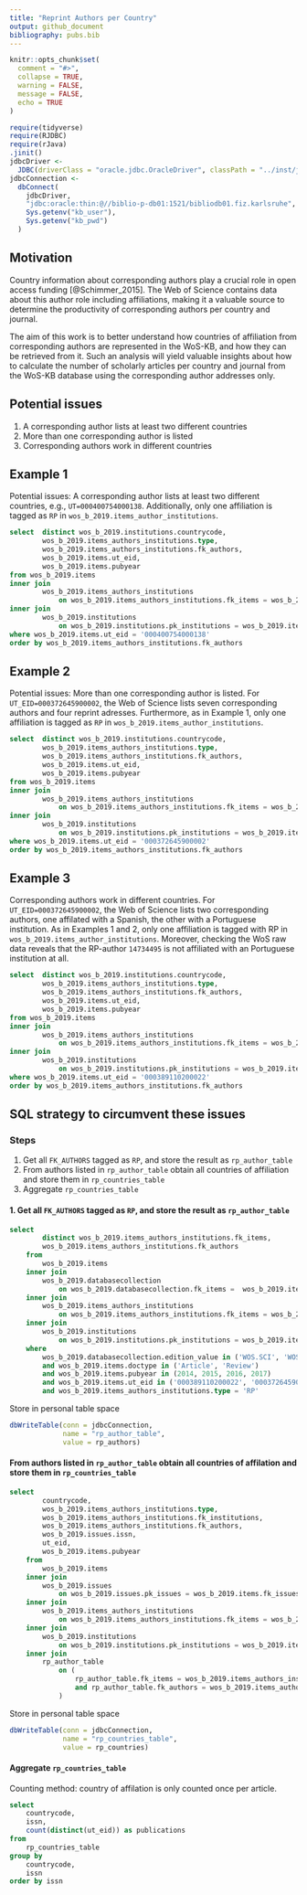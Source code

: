 ```yaml
---
title: "Reprint Authors per Country"
output: github_document
bibliography: pubs.bib
---
```


```r
knitr::opts_chunk$set(
  comment = "#>",
  collapse = TRUE,
  warning = FALSE,
  message = FALSE,
  echo = TRUE
)
```

```r
require(tidyverse)
require(RJDBC)
require(rJava)
.jinit()
jdbcDriver <-
  JDBC(driverClass = "oracle.jdbc.OracleDriver", classPath = "../inst/jdbc_driver/ojdbc8.jar")
jdbcConnection <-
  dbConnect(
    jdbcDriver,
    "jdbc:oracle:thin:@//biblio-p-db01:1521/bibliodb01.fiz.karlsruhe",
    Sys.getenv("kb_user"),
    Sys.getenv("kb_pwd")
  ) 
```

## Motivation

Country information about corresponding authors play a crucial role in open access funding [@Schimmer_2015]. The Web of Science contains data about this author role including affiliations, making it a valuable source to determine the productivity of corresponding authors per country and journal. 

The aim of this work is to better understand how countries of affiliation from corresponding authors are represented in the WoS-KB, and how they can be retrieved from it. Such an analysis will yield valuable insights about how to calculate the number of scholarly articles per country and journal from the WoS-KB database using the corresponding author addresses only.

## Potential issues

1. A corresponding author lists at least two different countries
2. More than one corresponding author is listed
3. Corresponding authors work in different countries


<!--  why is issue of ex. 1 (multiple affiliations with differing author roles) not mentioned here? 

because I was not aware of this issue before. Let's wait and see how the table will be changed after the KB realised this data consistency issue.

Maybe add something like

4. Multiple country affiliations of the same author are listed with differing author roles

The first three issues are of a more conceptual nature, all leading to a situation where one article is associated with multiple countries of affiliation. One has to decide upon a way of handling them which has to be considered at the time of interpretation of the results. Two options for the mentioned issues are whole counting or fractional counting. For whole counting, each article is counted fully for any country of affiliation of any listed corresponding author, so that the number of articles in the single categories do not necessarily add up to the total number of articles any more. Fractional counting assigns a fraction of one article count to each corresponding author, leading to possible non-integer total article counts. The second issue is not much of a problem in our setting, if both authors are situated in the same country, since we are interested in the country of affiliation associated with an article. If, however, the corresponding authors' countries of affiliation differ as in issue 3, we again have to decide upon a counting scheme: do we count each country only once per article or multiple times if multiple corresponding authors work there? The fourth issue is rather a problem of data consistency. -->

## Example 1

Potential issues: A corresponding author lists at least two different countries, e.g., `UT=000400754000138`. Additionally, only one affiliation is tagged as `RP` in `wos_b_2019.items_author_institutions`.


```sql
select  distinct wos_b_2019.institutions.countrycode,
        wos_b_2019.items_authors_institutions.type,
        wos_b_2019.items_authors_institutions.fk_authors,
        wos_b_2019.items.ut_eid,
        wos_b_2019.items.pubyear
from wos_b_2019.items
inner join
        wos_b_2019.items_authors_institutions                                 
            on wos_b_2019.items_authors_institutions.fk_items = wos_b_2019.items.pk_items       
inner join
        wos_b_2019.institutions                          
            on wos_b_2019.institutions.pk_institutions = wos_b_2019.items_authors_institutions.fk_institutions  
where wos_b_2019.items.ut_eid = '000400754000138'
order by wos_b_2019.items_authors_institutions.fk_authors
```

## Example 2

Potential issues: More than one corresponding author is listed. For `UT_EID=000372645900002`, the Web of Science lists seven corresponding authors and four reprint adresses. Furthermore, as in Example 1, only one affiliation is tagged as `RP` in `wos_b_2019.items_author_institutions`.

```sql
select  distinct wos_b_2019.institutions.countrycode,
        wos_b_2019.items_authors_institutions.type,
        wos_b_2019.items_authors_institutions.fk_authors,
        wos_b_2019.items.ut_eid,
        wos_b_2019.items.pubyear
from wos_b_2019.items
inner join
        wos_b_2019.items_authors_institutions                                 
            on wos_b_2019.items_authors_institutions.fk_items = wos_b_2019.items.pk_items       
inner join
        wos_b_2019.institutions                          
            on wos_b_2019.institutions.pk_institutions = wos_b_2019.items_authors_institutions.fk_institutions  
where wos_b_2019.items.ut_eid = '000372645900002'
order by wos_b_2019.items_authors_institutions.fk_authors
```


## Example 3

Corresponding authors work in different countries. For `UT_EID=000372645900002`, the Web of Science lists two corresponding authors, one affilated with a Spanish, the other with a Portuguese institution. As in Examples 1 and 2, only one affiliation is tagged with RP in `wos_b_2019.items_author_institutions`. Moreover, checking the WoS raw data reveals that the RP-author `14734495` is not affiliated with an Portuguese institution at all. <!--when I run the query it only shows 10 records, none of them has fk_author 14734495-->

```sql
select  distinct wos_b_2019.institutions.countrycode,
        wos_b_2019.items_authors_institutions.type,
        wos_b_2019.items_authors_institutions.fk_authors,
        wos_b_2019.items.ut_eid,
        wos_b_2019.items.pubyear
from wos_b_2019.items
inner join
        wos_b_2019.items_authors_institutions                                 
            on wos_b_2019.items_authors_institutions.fk_items = wos_b_2019.items.pk_items       
inner join
        wos_b_2019.institutions                          
            on wos_b_2019.institutions.pk_institutions = wos_b_2019.items_authors_institutions.fk_institutions  
where wos_b_2019.items.ut_eid = '000389110200022'
order by wos_b_2019.items_authors_institutions.fk_authors
```


## SQL strategy to circumvent these issues

### Steps 

1. Get all `FK_AUTHORS` tagged as `RP`, and store the result as `rp_author_table`
2. From authors listed in `rp_author_table` obtain all countries of affiliation and store them in `rp_countries_table`
3. Aggregate `rp_countries_table`

#### 1. Get all `FK_AUTHORS` tagged as `RP`, and store the result as `rp_author_table`


```sql
select
        distinct wos_b_2019.items_authors_institutions.fk_items,
        wos_b_2019.items_authors_institutions.fk_authors      
    from
        wos_b_2019.items      
    inner join
        wos_b_2019.databasecollection              
            on wos_b_2019.databasecollection.fk_items =  wos_b_2019.items.pk_items        
    inner join
        wos_b_2019.items_authors_institutions                                   
            on wos_b_2019.items_authors_institutions.fk_items = wos_b_2019.items.pk_items       
    inner join
        wos_b_2019.institutions                          
            on wos_b_2019.institutions.pk_institutions = wos_b_2019.items_authors_institutions.fk_institutions      
    where
        wos_b_2019.databasecollection.edition_value in ('WOS.SCI', 'WOS.SSCI', 'WOS.AHCI')                  
        and wos_b_2019.items.doctype in ('Article', 'Review')                   
        and wos_b_2019.items.pubyear in (2014, 2015, 2016, 2017)         
        and wos_b_2019.items.ut_eid in ('000389110200022', '000372645900002', '000400754000138') 
        and wos_b_2019.items_authors_institutions.type = 'RP'
```

Store in personal table space

```r
dbWriteTable(conn = jdbcConnection, 
             name = "rp_author_table", 
             value = rp_authors)
```

#### From authors listed in `rp_author_table` obtain all countries of affilation and store them in `rp_countries_table`

```sql
select
        countrycode,
        wos_b_2019.items_authors_institutions.type,
        wos_b_2019.items_authors_institutions.fk_institutions,
        wos_b_2019.items_authors_institutions.fk_authors,
        wos_b_2019.issues.issn,
        ut_eid,
        wos_b_2019.items.pubyear
    from
        wos_b_2019.items      
    inner join
        wos_b_2019.issues                           
            on wos_b_2019.issues.pk_issues = wos_b_2019.items.fk_issues         
    inner join
        wos_b_2019.items_authors_institutions                                        
            on wos_b_2019.items_authors_institutions.fk_items = wos_b_2019.items.pk_items       
    inner join
        wos_b_2019.institutions                          
            on wos_b_2019.institutions.pk_institutions = wos_b_2019.items_authors_institutions.fk_institutions      
    inner join
        rp_author_table                          
            on (
                rp_author_table.fk_items = wos_b_2019.items_authors_institutions.fk_items                  
                and rp_author_table.fk_authors = wos_b_2019.items_authors_institutions.fk_authors             
            )
```

Store in personal table space

```r
dbWriteTable(conn = jdbcConnection, 
             name = "rp_countries_table", 
             value = rp_countries)
```

#### Aggregate `rp_countries_table`

Counting method: country of affilation is only counted once per article.

```sql
select
    countrycode,
    issn,
    count(distinct(ut_eid)) as publications 
from
    rp_countries_table 
group by
    countrycode,
    issn
order by issn
```
